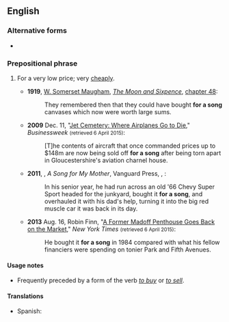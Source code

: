 ==English==

===Alternative forms===
* {{l|en|for a song and a dance}}

===Prepositional phrase===
{{en-PP}}

# {{lb|en|idiomatic}} For a very low price; very [[cheaply]].
#* '''1919''', [[w:William Somerset Maugham|W. Somerset Maugham]], ''[[w:The Moon and Sixpence|The Moon and Sixpence]]'', [[s:The Moon and Sixpence/Chapter XLVIII|chapter 48]]:
#*: They remembered then that they could have bought '''for a song''' canvases which now were worth large sums.
#* '''2009''' Dec. 11, "[http://www.businessweek.com/globalbiz/content/dec2009/gb20091211_682799.htm Jet Cemetery: Where Airplanes Go to Die]," ''Businessweek'' <small>(retrieved 6 April 2015)</small>:
#*: [T]he contents of aircraft that once commanded prices up to $148m are now being sold off '''for a song''' after being torn apart in Gloucestershire's aviation charnel house.
#* '''2011''', {{w|Kat Martin}}, ''A Song for My Mother'', Vanguard Press, {{ISBN|9781593156565}}, {{gbooks|aDz9AgAAQBAJ|200|for|a|song}}:
#*: In his senior year, he had run across an old '66 Chevy Super Sport headed for the junkyard, bought it '''for a song''', and overhauled it with his dad's help, turning it into the big red muscle car it was back in its day.
#* '''2013''' Aug. 16, Robin Finn, "[http://www.nytimes.com/2013/08/18/realestate/a-former-madoff-penthouse-goes-back-on-the-market.html?_r=0 A Former Madoff Penthouse Goes Back on the Market]," ''New York Times'' <small>(retrieved 6 April 2015)</small>:
#*: He bought it '''for a song''' in 1984 compared with what his fellow financiers were spending on tonier Park and Fifth Avenues.

====Usage notes====
* Frequently preceded by a form of the verb ''[[buy|to buy]]'' or ''[[sell|to sell]]''.

====Translations====
{{trans-top|very cheaply}}
* Spanish: {{t|es|de balde}}
{{trans-mid}}
{{trans-bottom}}